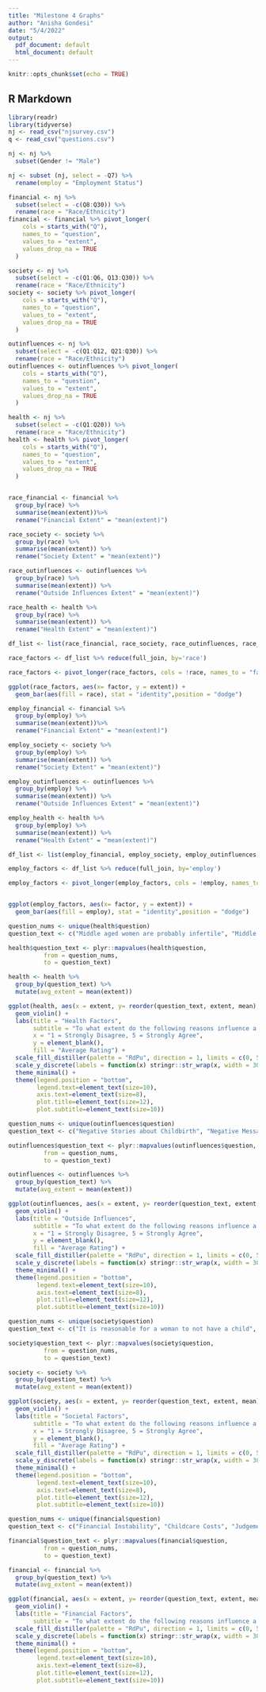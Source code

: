 ```yaml
---
title: "Milestone 4 Graphs"
author: "Anisha Gondesi"
date: "5/4/2022"
output:
  pdf_document: default
  html_document: default
---
```


```r
knitr::opts_chunk$set(echo = TRUE)
```

## R Markdown

```r
library(readr)
library(tidyverse)
nj <- read_csv("njsurvey.csv")
q <- read_csv("questions.csv")

nj <- nj %>%
  subset(Gender != "Male")

nj <- subset (nj, select = -Q7) %>%
  rename(employ = "Employment Status")

financial <- nj %>%
  subset(select = -c(Q8:Q30)) %>%
  rename(race = "Race/Ethnicity")
financial <- financial %>% pivot_longer(
    cols = starts_with("Q"),
    names_to = "question",
    values_to = "extent",
    values_drop_na = TRUE
  )

society <- nj %>%
  subset(select = -c(Q1:Q6, Q13:Q30)) %>%
  rename(race = "Race/Ethnicity")
society <- society %>% pivot_longer(
    cols = starts_with("Q"),
    names_to = "question",
    values_to = "extent",
    values_drop_na = TRUE
  )

outinfluences <- nj %>%
  subset(select = -c(Q1:Q12, Q21:Q30)) %>%
  rename(race = "Race/Ethnicity")
outinfluences <- outinfluences %>% pivot_longer(
    cols = starts_with("Q"),
    names_to = "question",
    values_to = "extent",
    values_drop_na = TRUE
  )

health <- nj %>%
  subset(select = -c(Q1:Q20)) %>%
  rename(race = "Race/Ethnicity")
health <- health %>% pivot_longer(
    cols = starts_with("Q"),
    names_to = "question",
    values_to = "extent",
    values_drop_na = TRUE
  )



```


```r
race_financial <- financial %>%
  group_by(race) %>%
  summarise(mean(extent))%>%
  rename("Financial Extent" = "mean(extent)")

race_society <- society %>%
  group_by(race) %>%
  summarise(mean(extent)) %>%
  rename("Society Extent" = "mean(extent)")

race_outinfluences <- outinfluences %>%
  group_by(race) %>%
  summarise(mean(extent)) %>%
  rename("Outside Influences Extent" = "mean(extent)")

race_health <- health %>%
  group_by(race) %>%
  summarise(mean(extent)) %>%
  rename("Health Extent" = "mean(extent)")

df_list <- list(race_financial, race_society, race_outinfluences, race_health)

race_factors <- df_list %>% reduce(full_join, by='race')


```


```r
race_factors <- pivot_longer(race_factors, cols = !race, names_to = "factor", values_to = "extent")
```


```r
ggplot(race_factors, aes(x= factor, y = extent)) +
  geom_bar(aes(fill = race), stat = "identity",position = "dodge")
```

```r
employ_financial <- financial %>%
  group_by(employ) %>%
  summarise(mean(extent))%>%
  rename("Financial Extent" = "mean(extent)")

employ_society <- society %>%
  group_by(employ) %>%
  summarise(mean(extent)) %>%
  rename("Society Extent" = "mean(extent)")

employ_outinfluences <- outinfluences %>%
  group_by(employ) %>%
  summarise(mean(extent)) %>%
  rename("Outside Influences Extent" = "mean(extent)")

employ_health <- health %>%
  group_by(employ) %>%
  summarise(mean(extent)) %>%
  rename("Health Extent" = "mean(extent)")

df_list <- list(employ_financial, employ_society, employ_outinfluences, employ_health)

employ_factors <- df_list %>% reduce(full_join, by='employ')

employ_factors <- pivot_longer(employ_factors, cols = !employ, names_to = "factor", values_to = "extent")


ggplot(employ_factors, aes(x= factor, y = extent)) +
  geom_bar(aes(fill = employ), stat = "identity",position = "dodge")

```

```r
question_nums <- unique(health$question)
question_text <- c("Middle aged women are probably infertile", "Middle aged women will face health complications", "Women without children live longer than those who do", "Women should be physically fit before having children", "Pregnancy can cause high blood pressure, depression or anxiety", "Health risks outweigh benefits", "Young women shouldn't have health concerns","Women should not consider health risks when choosing to have a ahild", "Pregnancy after the age of 30 has lots of risks", "Biologically, it's too late to have a child after mid-thirties")

health$question_text <- plyr::mapvalues(health$question, 
          from = question_nums, 
          to = question_text)

health <- health %>% 
  group_by(question_text) %>% 
  mutate(avg_extent = mean(extent))

ggplot(health, aes(x = extent, y= reorder(question_text, extent, mean), fill = avg_extent)) +
  geom_violin() +
  labs(title = "Health Factors",
       subtitle = "To what extent do the following reasons influence a woman's decision to not have a child?",
       x = "1 = Strongly Disagree, 5 = Strongly Agree", 
       y = element_blank(),
       fill = "Average Rating") +
  scale_fill_distiller(palette = "RdPu", direction = 1, limits = c(0, 5)) +
  scale_y_discrete(labels = function(x) stringr::str_wrap(x, width = 30)) +
  theme_minimal() +
  theme(legend.position = "bottom",
        legend.text=element_text(size=10),
        axis.text=element_text(size=8),
        plot.title=element_text(size=12),
        plot.subtitle=element_text(size=10)) 
```

```r
question_nums <- unique(outinfluences$question)
question_text <- c("Negative Stories about Childbirth", "Negative Messages about Single Parent Households", "Family/Religion", "Pressure from Peers", "Fear of Poor Parenting Skills", "Societal Pressure to have Children", "Societal Perception that Same Sex Relationships cannot have Children", "Traditional Views that a Woman's duty is to have a Child")

outinfluences$question_text <- plyr::mapvalues(outinfluences$question, 
          from = question_nums, 
          to = question_text)

outinfluences <- outinfluences %>% 
  group_by(question_text) %>% 
  mutate(avg_extent = mean(extent))

ggplot(outinfluences, aes(x = extent, y= reorder(question_text, extent, mean), fill = avg_extent)) +
  geom_violin() +
  labs(title = "Outside Influences",
       subtitle = "To what extent do the following reasons influence a woman's decision to not have a child?", 
       x = "1 = Strongly Disagree, 5 = Strongly Agree", 
       y = element_blank(), 
       fill = "Average Rating") +
  scale_fill_distiller(palette = "RdPu", direction = 1, limits = c(0, 5)) +
  scale_y_discrete(labels = function(x) stringr::str_wrap(x, width = 30)) +
  theme_minimal() +
  theme(legend.position = "bottom",
        legend.text=element_text(size=10),
        axis.text=element_text(size=8),
        plot.title=element_text(size=12),
        plot.subtitle=element_text(size=10))
```

```r
question_nums <- unique(society$question)
question_text <- c("It is reasonable for a woman to not have a child", "Society has a negative opinion about women who choose not to have a child", "Women who choose to not have a child are making a poor decision", "Women and Men who choose to not have a child are viewed the same", "Women who choose not to have a child are selfish")

society$question_text <- plyr::mapvalues(society$question, 
          from = question_nums, 
          to = question_text)

society <- society %>% 
  group_by(question_text) %>% 
  mutate(avg_extent = mean(extent))

ggplot(society, aes(x = extent, y= reorder(question_text, extent, mean), fill = avg_extent)) +
  geom_violin() +
  labs(title = "Societal Factors",
       subtitle = "To what extent do the following reasons influence a woman's decision to not have a child?", 
       x = "1 = Strongly Disagree, 5 = Strongly Agree", 
       y = element_blank(),
       fill = "Average Rating") +
  scale_fill_distiller(palette = "RdPu", direction = 1, limits = c(0, 5)) +
  scale_y_discrete(labels = function(x) stringr::str_wrap(x, width = 30)) +
  theme_minimal() +
  theme(legend.position = "bottom",
        legend.text=element_text(size=10),
        axis.text=element_text(size=8),
        plot.title=element_text(size=12),
        plot.subtitle=element_text(size=10)) 
```

```r
question_nums <- unique(financial$question)
question_text <- c("Financial Instability", "Childcare Costs", "Judgement because of a Decision based on Finances", "High Opportunity Cost in losing Potential Earnings", "High Cost of Fertility Treatments/Adoption", "No Financial Support from Partner")

financial$question_text <- plyr::mapvalues(financial$question, 
          from = question_nums, 
          to = question_text)

financial <- financial %>% 
  group_by(question_text) %>% 
  mutate(avg_extent = mean(extent))

ggplot(financial, aes(x = extent, y= reorder(question_text, extent, mean), fill = avg_extent)) +
  geom_violin() +
  labs(title = "Financial Factors",
       subtitle = "To what extent do the following reasons influence a woman's decision to not have a child?", x = "1 = Strongly Disagree, 5 = Strongly Agree", y = element_blank()) +
  scale_fill_distiller(palette = "RdPu", direction = 1, limits = c(0, 5)) +
  scale_y_discrete(labels = function(x) stringr::str_wrap(x, width = 30)) +
  theme_minimal() +
  theme(legend.position = "bottom",
        legend.text=element_text(size=10),
        axis.text=element_text(size=8),
        plot.title=element_text(size=12),
        plot.subtitle=element_text(size=10)) 
```

